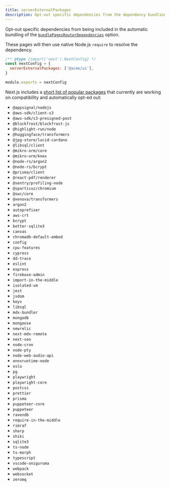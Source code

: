 ```yaml
---
title: serverExternalPackages
description: Opt-out specific dependencies from the dependency bundling enabled by `bundlePagesRouterDependencies`.
---
```


Opt-out specific dependencies from being included in the automatic bundling of the [`bundlePagesRouterDependencies`](/docs/pages/api-reference/config/next-config-js/bundlePagesRouterDependencies) option.

These pages will then use native Node.js `require` to resolve the dependency.

```js filename="next.config.js"
/** @type {import('next').NextConfig} */
const nextConfig = {
  serverExternalPackages: ['@acme/ui'],
}

module.exports = nextConfig
```

Next.js includes a [short list of popular packages](https://github.com/vercel/next.js/blob/canary/packages/next/src/lib/server-external-packages.json) that currently are working on compatibility and automatically opt-ed out:

- `@appsignal/nodejs`
- `@aws-sdk/client-s3`
- `@aws-sdk/s3-presigned-post`
- `@blockfrost/blockfrost-js`
- `@highlight-run/node`
- `@huggingface/transformers`
- `@jpg-store/lucid-cardano`
- `@libsql/client`
- `@mikro-orm/core`
- `@mikro-orm/knex`
- `@node-rs/argon2`
- `@node-rs/bcrypt`
- `@prisma/client`
- `@react-pdf/renderer`
- `@sentry/profiling-node`
- `@sparticuz/chromium`
- `@swc/core`
- `@xenova/transformers`
- `argon2`
- `autoprefixer`
- `aws-crt`
- `bcrypt`
- `better-sqlite3`
- `canvas`
- `chromadb-default-embed`
- `config`
- `cpu-features`
- `cypress`
- `dd-trace`
- `eslint`
- `express`
- `firebase-admin`
- `import-in-the-middle`
- `isolated-vm`
- `jest`
- `jsdom`
- `keyv`
- `libsql`
- `mdx-bundler`
- `mongodb`
- `mongoose`
- `newrelic`
- `next-mdx-remote`
- `next-seo`
- `node-cron`
- `node-pty`
- `node-web-audio-api`
- `onnxruntime-node`
- `oslo`
- `pg`
- `playwright`
- `playwright-core`
- `postcss`
- `prettier`
- `prisma`
- `puppeteer-core`
- `puppeteer`
- `ravendb`
- `require-in-the-middle`
- `rimraf`
- `sharp`
- `shiki`
- `sqlite3`
- `ts-node`
- `ts-morph`
- `typescript`
- `vscode-oniguruma`
- `webpack`
- `websocket`
- `zeromq`
